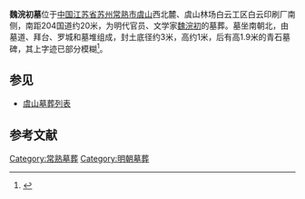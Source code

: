 {{文物保护单位
| 级别 = 市级
| 省名 = 江苏省
| 市/县名 = 常熟市
| 名称 = 魏浣初墓
| 图片 = [[File:Tomb_of_Wei_Huanchu_03_2014-10.JPG|260px]]<br><small>罗城及墓堆，2014年10月</small>
| 编号 = 6-9
| 分类 = 古墓葬
| 时代 = 明
| 所在 = 虞山
| 登录 = 2007年6月
}} 
'''魏浣初墓'''位于[[中国|中国]][[江苏省|江苏省]][[苏州|苏州]][[常熟市|常熟市]][[虞山_(常熟)|虞山]]西北麓、虞山林场白云工区白云印刷厂南侧，南距204国道约20米，为明代官员、文学家[[魏浣初|魏浣初]]的墓葬。墓坐南朝北，由墓道、拜台、罗城和墓堆组成，封土底径约3米，高约1米，后有高1.9米的青石墓碑，其上字迹已部分模糊<ref>{{cite web |url=http://www.changshu.gov.cn/zgcs/InfoDetail/?InfoID=4aa1b4e3-eb34-4d89-80f3-b19df73a0756&CategoryNum=001002005|title=《魏浣初墓》|accessdate=2015-03-06|work=|publisher=常熟市政府}}</ref>。
== 参见 ==
*[[虞山墓葬列表|虞山墓葬列表]]
==参考文献==
{{reflist|2}}
{{DEFAULTSORT:W}}
{{commons category|Tomb of Wei Huanchu}}
[[Category:常熟墓葬|Category:常熟墓葬]]
[[Category:明朝墓葬|Category:明朝墓葬]]